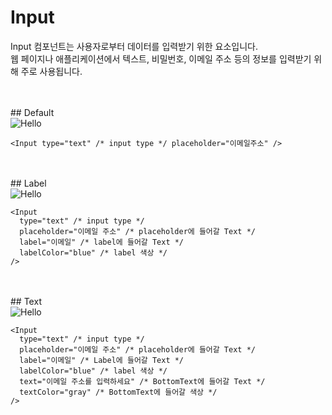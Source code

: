 
# Input

Input 컴포넌트는 사용자로부터 데이터를 입력받기 위한 요소입니다.<br /> 웹 페이지나 애플리케이션에서 텍스트, 비밀번호, 이메일 주소 등의 정보를 입력받기 위해 주로 사용됩니다.

<br />
<br />
## Default

<div
  style={{
    border: "0.5px solid gray",
    borderRadius: "8px",
    display: "flex",
    justifyContent: "center",
    alignItems: "center",
    padding: "32px",
  }}
>
  <Image src="/Input/Default.svg" alt="Hello" width={500} height={500} />
</div>

```tsx /type/ /placeholder/ copy
<Input type="text" /* input type */ placeholder="이메일주소" />
```

<br />
<br />
## Label

<div
  style={{
    border: "0.5px solid gray",
    borderRadius: "8px",
    display: "flex",
    justifyContent: "center",
    alignItems: "center",
    padding: "32px",
  }}
>
  <Image src="/Input/With Label.svg" alt="Hello" width={500} height={500} />
</div>

```tsx {4-5} copy
<Input
  type="text" /* input type */
  placeholder="이메일 주소" /* placeholder에 들어갈 Text */
  label="이메일" /* label에 들어갈 Text */
  labelColor="blue" /* label 색상 */
/>
```

<br />
<br />
## Text

<div
  style={{
    border: "0.5px solid gray",
    borderRadius: "8px",
    display: "flex",
    justifyContent: "center",
    alignItems: "center",
    padding: "32px",
  }}
>
  <Image src="/Input/With Text.svg" alt="Hello" width={500} height={500} />
</div>

```tsx {6-7} copy
<Input
  type="text" /* input type */
  placeholder="이메일 주소" /* placeholder에 들어갈 Text */
  label="이메일" /* Label에 들어갈 Text */
  labelColor="blue" /* label 색상 */
  text="이메일 주소를 입력하세요" /* BottomText에 들어갈 Text */
  textColor="gray" /* BottomText에 들어갈 색상 */
/>
```
